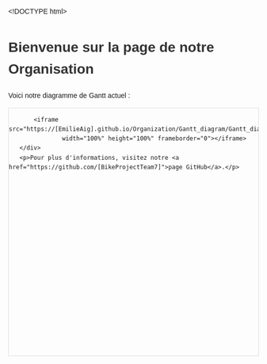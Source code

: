 <!DOCTYPE html>
   <html lang="fr">
   <head>
       <meta charset="UTF-8">
       <meta name="viewport" content="width=device-width, initial-scale=1.0">
       <title>Notre Organisation - Diagramme de Gantt</title>
       <style>
           body { font-family: Arial, sans-serif; line-height: 1.6; padding: 20px; }
           h1 { color: #333; }
           #gantt-container { width: 100%; height: 500px; border: 1px solid #ddd; }
       </style>
   </head>
   <body>
       <h1>Bienvenue sur la page de notre Organisation</h1>
       <p>Voici notre diagramme de Gantt actuel :</p>
       <div id="gantt-container">
           <iframe src="https://[EmilieAig].github.io/Organization/Gantt_diagram/Gantt_diagram.html" 
                   width="100%" height="100%" frameborder="0"></iframe>
       </div>
       <p>Pour plus d'informations, visitez notre <a href="https://github.com/[BikeProjectTeam7]">page GitHub</a>.</p>
   </body>
   </html>